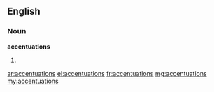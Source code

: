 ==English==

===Noun===
'''accentuations'''

# {{plural of|accentuation}}

[[ar:accentuations]]
[[el:accentuations]]
[[fr:accentuations]]
[[mg:accentuations]]
[[my:accentuations]]